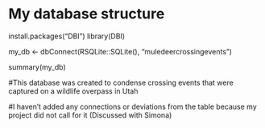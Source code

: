 # My database structure

install.packages("DBI")
library(DBI)

my_db <- dbConnect(RSQLite::SQLite(), "muledeercrossingevents")

summary(my_db)

#This database was created to condense crossing events that were captured on a wildlife overpass in Utah

#I haven't added any connections or deviations from the table because my project did not call for it (Discussed with Simona)